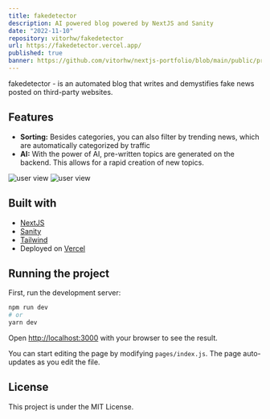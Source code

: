 ```yaml
---
title: fakedetector
description: AI powered blog powered by NextJS and Sanity
date: "2022-11-10"
repository: vitorhw/fakedetector
url: https://fakedetector.vercel.app/
published: true
banner: https://github.com/vitorhw/nextjs-portfolio/blob/main/public/projects/fakedetector/screenshot1.png?raw=true
---
```


fakedetector - is an automated blog that writes and demystifies fake news posted on third-party websites.

## Features

- **Sorting:** Besides categories, you can also filter by trending news, which are automatically categorized by traffic
- **AI:** With the power of AI, pre-written topics are generated on the backend. This allows for a rapid creation of new topics.

![user view](https://github.com/vitorhw/nextjs-portfolio/blob/main/public/projects/fakedetector/screenshot1.png?raw=true)
![user view](https://github.com/vitorhw/nextjs-portfolio/blob/main/public/projects/fakedetector/screenshot2.png?raw=true)

## Built with

- [NextJS](https://nextjs.org/)
- [Sanity](https://www.sanity.io/)
- [Tailwind](https://tailwindcss.com/)
- Deployed on [Vercel](https://vercel.com/)

## Running the project

First, run the development server:

```bash
npm run dev
# or
yarn dev
```

Open [http://localhost:3000](http://localhost:3000) with your browser to see the result.

You can start editing the page by modifying `pages/index.js`. The page auto-updates as you edit the file.

## License

This project is under the MIT License.
